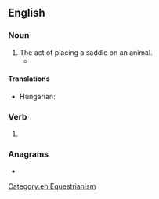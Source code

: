 ==English==

===Noun===
{{en-noun}}

# The act of placing a saddle on an animal.
#* {{quote-text|lang=en|year=2001|author=Burt Phillips|title=The Ideal Horse: How to Train Him and Yourself|page=64|passage=During the first few '''saddlings''', do not use a saddle pad; it is unnecessary at this point and may fall and scare the horse.}}

====Translations====
{{trans-top|the act of placing a saddle on an animal}}
* Hungarian: {{t|hu|nyergelés}}
{{trans-mid}}
{{trans-bottom}}

===Verb===
{{head|en|present participle}}

# {{present participle of|saddle|lang=en|nocat=1}}

===Anagrams===
* {{anagrams|en|a=addgilns|addlings}}

[[Category:en:Equestrianism]]